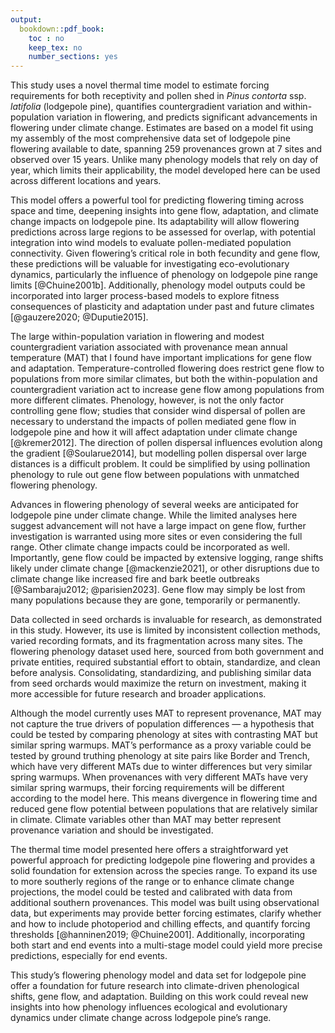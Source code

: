 ```yaml
---
output:
  bookdown::pdf_book:
    toc : no
    keep_tex: no
    number_sections: yes
---
```


<!-- This section is mandatory! -->

This study uses a novel thermal time model to estimate forcing requirements for both receptivity and pollen shed in *Pinus contorta* ssp. *latifolia* (lodgepole pine), quantifies countergradient variation and within-population variation in flowering, and predicts significant advancements in flowering under climate change. 
Estimates are based on a model fit using my assembly of the most comprehensive data set of lodgepole pine flowering available to date, spanning 259 provenances grown at 7 sites and observed over 15 years.
Unlike many phenology models that rely on day of year, which limits their applicability, the model developed here can be used across different locations and years. 

This model offers a powerful tool for predicting flowering timing across space and time, deepening insights into gene flow, adaptation, and climate change impacts on lodgepole pine.
Its adaptability will allow flowering predictions across large regions to be assessed for overlap, with potential integration into wind models to evaluate pollen-mediated population connectivity.
Given flowering's critical role in both fecundity and gene flow, these predictions will be valuable for investigating eco-evolutionary dynamics, particularly the influence of phenology on lodgepole pine range limits [@Chuine2001b]. 
Additionally, phenology model outputs could be incorporated into larger process-based models to explore fitness consequences of plasticity and adaptation under past and future climates [@gauzere2020; @Duputie2015].

The large within-population variation in flowering and modest countergradient variation associated with provenance mean annual temperature (MAT) that I found have important implications for gene flow and adaptation. 
Temperature-controlled flowering does restrict gene flow to populations from more similar climates, but both the within-population and countergradient variation act to increase gene flow among populations from more different climates. 
Phenology, however, is not the only factor controlling gene flow; studies that consider wind dispersal of pollen are necessary to understand the impacts of pollen mediated gene flow in lodgepole pine and how it will affect adaptation under climate change [@kremer2012]. The direction of pollen dispersal influences evolution along the gradient [@Soularue2014], but modelling pollen dispersal over large distances is a difficult problem. It could be simplified by using pollination phenology to rule out gene flow between populations with unmatched flowering phenology. 

Advances in flowering phenology of several weeks are anticipated for lodgepole pine under climate change. While the limited analyses here suggest advancement will not have a large impact on gene flow, further investigation is warranted using more sites or even considering the full range. Other climate change impacts could be incorporated as well. Importantly, gene flow could be impacted by extensive logging, range shifts likely under climate change [@mackenzie2021], or other disruptions due to climate change like increased fire and bark beetle outbreaks [@Sambaraju2012; @parisien2023]. Gene flow may simply be lost from many populations because they are gone, temporarily or permanently.

Data collected in seed orchards is invaluable for research, as demonstrated in this study. However, its use is limited by inconsistent collection methods, varied recording formats, and its fragmentation across many sites. The flowering phenology dataset used here, sourced from both government and private entities, required substantial effort to obtain, standardize, and clean before analysis. Consolidating, standardizing, and publishing similar data from seed orchards would maximize the return on investment, making it more accessible for future research and broader applications.

Although the model currently uses MAT to represent provenance, MAT may not capture the true drivers of population differences — a hypothesis that could be tested by comparing phenology at sites with contrasting MAT but similar spring warmups. 
MAT's performance as a proxy variable could be tested by ground truthing phenology at site pairs like Border and Trench, which have very different MATs due to winter differences but very similar spring warmups. 
When provenances with very different MATs have very similar spring warmups, their forcing requirements will be different according to the model here. 
This means divergence in flowering time and reduced gene flow potential between populations that are relatively similar in climate. 
Climate variables other than MAT may better represent provenance variation and should be investigated.

The thermal time model presented here offers a straightforward yet powerful approach for predicting lodgepole pine flowering and provides a solid foundation for extension across the species range.
To expand its use to more southerly regions of the range or to enhance climate change projections, the model could be tested and calibrated with data from additional southern provenances.
This model was built using observational data, but experiments may provide better forcing estimates, clarify whether and how to include photoperiod and chilling effects, and quantify forcing thresholds [@hanninen2019; @Chuine2001]. 
Additionally, incorporating both start and end events into a multi-stage model could yield more precise predictions, especially for end events.

This study’s flowering phenology model and data set for lodgepole pine offer a foundation for future research into climate-driven phenological shifts, gene flow, and adaptation. Building on this work could reveal new insights into how phenology influences ecological and evolutionary dynamics under climate change across lodgepole pine’s range.